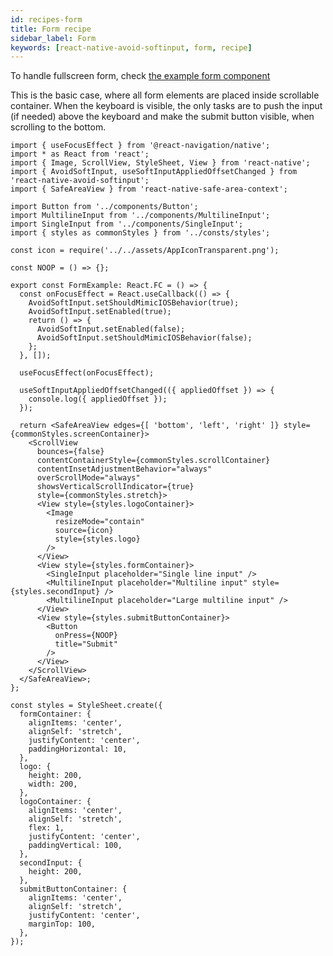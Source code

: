 ```yaml
---
id: recipes-form
title: Form recipe
sidebar_label: Form
keywords: [react-native-avoid-softinput, form, recipe]
---
```


To handle fullscreen form, check [the example form component](https://github.com/mateusz1913/react-native-avoid-softinput/blob/main/packages/app/src/screens/FormExample.tsx)

This is the basic case, where all form elements are placed inside scrollable container.
When the keyboard is visible, the only tasks are to push the input (if needed) above the keyboard and make the submit button visible, when scrolling to the bottom.

````tsx title="packages/app/src/screens/FormExample.tsx"
import { useFocusEffect } from '@react-navigation/native';
import * as React from 'react';
import { Image, ScrollView, StyleSheet, View } from 'react-native';
import { AvoidSoftInput, useSoftInputAppliedOffsetChanged } from 'react-native-avoid-softinput';
import { SafeAreaView } from 'react-native-safe-area-context';

import Button from '../components/Button';
import MultilineInput from '../components/MultilineInput';
import SingleInput from '../components/SingleInput';
import { styles as commonStyles } from '../consts/styles';

const icon = require('../../assets/AppIconTransparent.png');

const NOOP = () => {};

export const FormExample: React.FC = () => {
  const onFocusEffect = React.useCallback(() => {
    AvoidSoftInput.setShouldMimicIOSBehavior(true);
    AvoidSoftInput.setEnabled(true);
    return () => {
      AvoidSoftInput.setEnabled(false);
      AvoidSoftInput.setShouldMimicIOSBehavior(false);
    };
  }, []);

  useFocusEffect(onFocusEffect);

  useSoftInputAppliedOffsetChanged(({ appliedOffset }) => {
    console.log({ appliedOffset });
  });

  return <SafeAreaView edges={[ 'bottom', 'left', 'right' ]} style={commonStyles.screenContainer}>
    <ScrollView
      bounces={false}
      contentContainerStyle={commonStyles.scrollContainer}
      contentInsetAdjustmentBehavior="always"
      overScrollMode="always"
      showsVerticalScrollIndicator={true}
      style={commonStyles.stretch}>
      <View style={styles.logoContainer}>
        <Image
          resizeMode="contain"
          source={icon}
          style={styles.logo}
        />
      </View>
      <View style={styles.formContainer}>
        <SingleInput placeholder="Single line input" />
        <MultilineInput placeholder="Multiline input" style={styles.secondInput} />
        <MultilineInput placeholder="Large multiline input" />
      </View>
      <View style={styles.submitButtonContainer}>
        <Button
          onPress={NOOP}
          title="Submit"
        />
      </View>
    </ScrollView>
  </SafeAreaView>;
};

const styles = StyleSheet.create({
  formContainer: {
    alignItems: 'center',
    alignSelf: 'stretch',
    justifyContent: 'center',
    paddingHorizontal: 10,
  },
  logo: {
    height: 200,
    width: 200,
  },
  logoContainer: {
    alignItems: 'center',
    alignSelf: 'stretch',
    flex: 1,
    justifyContent: 'center',
    paddingVertical: 100,
  },
  secondInput: {
    height: 200,
  },
  submitButtonContainer: {
    alignItems: 'center',
    alignSelf: 'stretch',
    justifyContent: 'center',
    marginTop: 100,
  },
});
````
